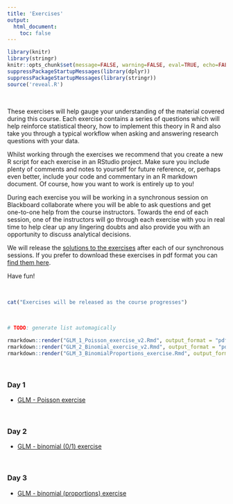 ```yaml
---
title: 'Exercises'
output: 
  html_document:
    toc: false
---
```


```r
library(knitr)
library(stringr)
knitr::opts_chunk$set(message=FALSE, warning=FALSE, eval=TRUE, echo=FALSE)
suppressPackageStartupMessages(library(dplyr))
suppressPackageStartupMessages(library(stringr))
source('reveal.R')
```

\  


These exercises will help gauge your understanding of the material covered during this course. Each exercise contains a series of questions which will help reinforce statistical theory, how to implement this theory in R and also take you through a typical workflow when asking and answering research questions with your data. 

Whilst working through the exercises we recommend that you create a new R script for each exercise in an RStudio project. Make sure you include plenty of comments and notes to yourself for future reference, or, perhaps even better, include your code and commentary in an R markdown document. Of course, how you want to work is entirely up to you!

During each exercise you will be working in a synchronous session on Blackboard collaborate where you will be able to ask questions and get one-to-one help from the course instructors. Towards the end of each session, one of the instructors will go through each exercise with you in real time to help clear up any lingering doubts and also provide you with an opportunity to discuss analytical decisions.

We will release the [solutions to the exercises](exercise_solutions.html){target="_blank"} after each of our synchronous sessions. If you prefer to download these exercises in pdf format you can [find them here](exercise_pdf.html){target="_blank"}. 


Have fun!

\  

```r
cat("Exercises will be released as the course progresses")
```

\  

```r
# TODO: generate list automagically

rmarkdown::render("GLM_1_Poisson_exercise_v2.Rmd", output_format = "pdf_document", output_file = "./exercises/GLM_1_Poisson_exercise_v2.pdf", quiet = TRUE)
rmarkdown::render("GLM_2_Binomial_exercise_v2.Rmd", output_format = "pdf_document", output_file = "./exercises/GLM_2_Binomial_exercise_v2.pdf", quiet = TRUE)
rmarkdown::render("GLM_3_BinomialProportions_exercise.Rmd", output_format = "pdf_document", output_file = "./exercises/GLM_3_BinomialProportions_exercise.pdf", quiet = TRUE)
```

\  

### Day 1

 - [GLM - Poisson exercise](GLM_1_Poisson_exercise_v2.html)

\  
 
### Day 2

 - [GLM - binomial (0/1) exercise](GLM_2_Binomial_exercise_v2.html)
 
\  

### Day 3
 
 - [GLM - binomial (proportions) exercise](GLM_3_BinomialProportions_exercise.html)
 
\  

